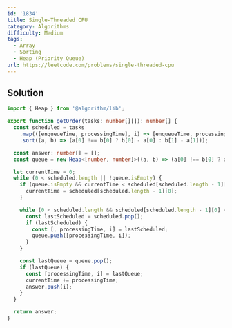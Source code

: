 ```yaml
---
id: '1834'
title: Single-Threaded CPU
category: Algorithms
difficulty: Medium
tags:
  - Array
  - Sorting
  - Heap (Priority Queue)
url: https://leetcode.com/problems/single-threaded-cpu
---
```


## Solution

```typescript showLineNumbers
import { Heap } from '@algorithm/lib';

export function getOrder(tasks: number[][]): number[] {
  const scheduled = tasks
    .map(([enqueueTime, processingTime], i) => [enqueueTime, processingTime, i])
    .sort((a, b) => (a[0] !== b[0] ? b[0] - a[0] : b[1] - a[1]));

  const answer: number[] = [];
  const queue = new Heap<[number, number]>((a, b) => (a[0] !== b[0] ? a[0] - b[0] : a[1] - b[1]));

  let currentTime = 0;
  while (0 < scheduled.length || !queue.isEmpty) {
    if (queue.isEmpty && currentTime < scheduled[scheduled.length - 1][0]) {
      currentTime = scheduled[scheduled.length - 1][0];
    }

    while (0 < scheduled.length && scheduled[scheduled.length - 1][0] <= currentTime) {
      const lastScheduled = scheduled.pop();
      if (lastScheduled) {
        const [, processingTime, i] = lastScheduled;
        queue.push([processingTime, i]);
      }
    }

    const lastQueue = queue.pop();
    if (lastQueue) {
      const [processingTime, i] = lastQueue;
      currentTime += processingTime;
      answer.push(i);
    }
  }

  return answer;
}
```
